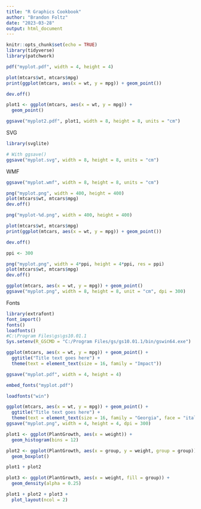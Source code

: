 ```yaml
---
title: "R Graphics Cookbook"
author: "Brandon Foltz"
date: "2023-03-28"
output: html_document
---
```


```r
knitr::opts_chunk$set(echo = TRUE)
library(tidyverse)
library(patchwork)
```

```r
pdf("myplot.pdf", width = 4, height = 4)

plot(mtcars$wt, mtcars$mpg)
print(ggplot(mtcars, aes(x = wt, y = mpg)) + geom_point())

dev.off()
```
```r
plot1 <- ggplot(mtcars, aes(x = wt, y = mpg)) +
  geom_point()

ggsave("myplot2.pdf", plot1, width = 8, height = 8, units = "cm")
```
SVG

```r
library(svglite)

# With ggsave()
ggsave("myplot.svg", width = 8, height = 8, units = "cm")
```
WMF
```r
ggsave("myplot.wmf", width = 8, height = 8, units = "cm")
```

```r
png("myplot.png", width = 400, height = 400)
plot(mtcars$wt, mtcars$mpg)
dev.off()
```
```r
png("myplot-%d.png", width = 400, height = 400)

plot(mtcars$wt, mtcars$mpg)
print(ggplot(mtcars, aes(x = wt, y = mpg)) + geom_point())

dev.off()
```
```r
ppi <- 300

png("myplot.png", width = 4*ppi, height = 4*ppi, res = ppi)
plot(mtcars$wt, mtcars$mpg)
dev.off()
```
```r
ggplot(mtcars, aes(x = wt, y = mpg)) + geom_point()
ggsave("myplot.png", width = 8, height = 8, unit = "cm", dpi = 300)
```
Fonts
```r
library(extrafont)
font_import()
fonts()
loadfonts()
#C:\Program Files\gs\gs10.01.1
Sys.setenv(R_GSCMD = "C:/Program Files/gs/gs10.01.1/bin/gswin64.exe")
```
```r
ggplot(mtcars, aes(x = wt, y = mpg)) + geom_point() +
  ggtitle("Title text goes here") +
  theme(text = element_text(size = 16, family = "Impact"))

ggsave("myplot.pdf", width = 4, height = 4)

embed_fonts("myplot.pdf")
```
```r
loadfonts("win")
```
```r
ggplot(mtcars, aes(x = wt, y = mpg)) + geom_point() +
  ggtitle("Title text goes here") +
  theme(text = element_text(size = 16, family = "Georgia", face = "italic"))
ggsave("myplot.png", width = 4, height = 4, dpi = 300)
```

```r
plot1 <- ggplot(PlantGrowth, aes(x = weight)) +
  geom_histogram(bins = 12)

plot2 <- ggplot(PlantGrowth, aes(x = group, y = weight, group = group)) +
  geom_boxplot()

plot1 + plot2

plot3 <- ggplot(PlantGrowth, aes(x = weight, fill = group)) +
  geom_density(alpha = 0.25)

plot1 + plot2 + plot3 +
  plot_layout(ncol = 2)
```

